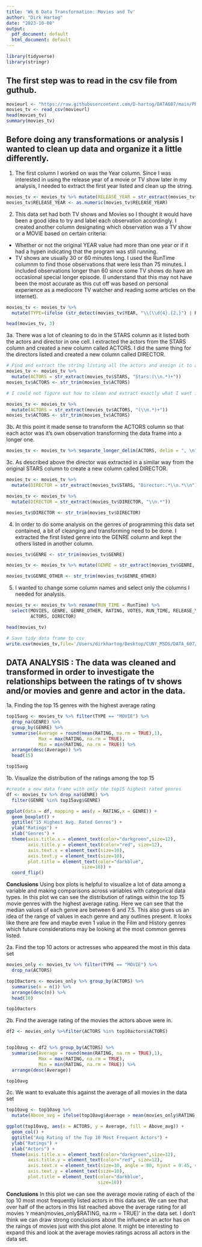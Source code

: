 ```yaml
---
title: 'Wk 6 Data Transformation: Movies and Tv'
author: "Dirk Hartog"
date: "2023-10-08"
output:
  pdf_document: default
  html_document: default
---
```


```r
library(tidyverse)
library(stringr)
```

## The first step was to read in the csv file from guthub.

```r
movieurl <- "https://raw.githubusercontent.com/D-hartog/DATA607/main/PROJECT2/movies_untidy.csv"
movies_tv <- read_csv(movieurl)
head(movies_tv)
summary(movies_tv)
```

## Before doing any transformations or analysis I wanted to clean up data and organize it a little differently. 

1. The first column I worked on was the Year column. Since I was interested in using the release year of a movie or TV show later in my analysis, I needed to extract the first year listed and clean up the string.

```r
movies_tv <- movies_tv %>% mutate(RELEASE_YEAR = str_extract(movies_tv$YEAR, "\\d{4}"))
movies_tv$RELEASE_YEAR <- as.numeric(movies_tv$RELEASE_YEAR)
```

2. This data set had both TV shows and Movies so I thought it would have been a good idea to try and label each observation accordingly. I created another column designating which observation was a TV show or a MOVIE based on certain criteria: 
- Whether or not the original YEAR value had more than one year or if it had a hypen indicating that the program was still running. 
- TV shows are usually 30 or 60 minutes long. I used the RunTime columnm to find those observations that were less than 75 minutes. I included observations longer than 60 since some TV shows do have an occasional special longer episode. (I understand that this may not have been the most accurate as this cut off was based on personal experience as a mediocore TV watcher and reading some articles on the internet).

```r
movies_tv <- movies_tv %>% 
  mutate(TYPE=(ifelse (str_detect(movies_tv$YEAR, "\\(\\d{4}.{2,}") | RunTime < 75, "TV", "MOVIE")))

head(movies_tv, 3)
```

3a. There was a lot of cleaning to do in the STARS column as it listed both the actors and director in one cell. I extracted the actors from the STARS column and created a new column called ACTORS. I did the same thing for the directors listed and created a new column called DIRECTOR.
```r
# Find and extract the string listing all the actors and assign it to a new column. Trim any white space or new line characters
movies_tv <- movies_tv %>% 
  mutate(ACTORS = str_extract(movies_tv$STARS, "Stars:(\\n.*)+"))
movies_tv$ACTORS <- str_trim(movies_tv$ACTORS)

# I could not figure out how to clean and extract exactly what I want in one step so it was a multi-step iteration. The steps above were repeated but extracting only the names of the actors

movies_tv <- movies_tv %>% 
  mutate(ACTORS = str_extract(movies_tv$ACTORS, "(\\n.*)+"))
movies_tv$ACTORS <- str_trim(movies_tv$ACTORS)
```

3b. At this point it made sense to transform the ACTORS column so that each actor was it's own observation transforming the data frame into a longer one. 
```r
movies_tv <- movies_tv %>% separate_longer_delim(ACTORS, delim = ", \n")
```

3c. As described above the director was extracted in a similar way from the original STARS column to create a new column called DIRECTOR.
```r
movies_tv <- movies_tv %>%
  mutate(DIRECTOR = str_extract(movies_tv$STARS, "Director:.*\\n.*\\n"))

movies_tv <- movies_tv %>%
  mutate(DIRECTOR = str_extract(movies_tv$DIRECTOR, "\\n.*"))

movies_tv$DIRECTOR <- str_trim(movies_tv$DIRECTOR)
```

4. In order to do some analysis on the genres of programming this data set contained, a bit of cleanging and transforming need to be done. I extracted the first listed genre into the GENRE column and kept the others listed in another column.
```r
movies_tv$GENRE <- str_trim(movies_tv$GENRE)

movies_tv <- movies_tv %>% mutate(GENRE = str_extract(movies_tv$GENRE, "(^[A-Z][a-z]*)"), GENRE_OTHER = str_extract(movies_tv$GENRE, "\\s([A-Z][a-z]*),\\s([A-Z][a-z]*)"))

movies_tv$GENRE_OTHER <- str_trim(movies_tv$GENRE_OTHER)

```

5. I wanted to change some column names and select only the columns I needed for analysis. 
```r
movies_tv <- movies_tv %>% rename(RUN_TIME = RunTime) %>% 
  select(MOVIES, GENRE, GENRE_OTHER, RATING, VOTES, RUN_TIME, RELEASE_YEAR, TYPE,
         ACTORS, DIRECTOR) 

head(movies_tv)

# Save tidy data frame to csv
write.csv(movies_tv,file='/Users/dirkhartog/Desktop/CUNY_MSDS/DATA_607/PROJECT2/movies/movies_tv.csv', row.names=FALSE)
```

## DATA ANALYSIS :  The data was cleaned and transformed in order to investigate the relationships between the ratings of tv shows and/or movies and genre and actor in the data. 

1a. Finding the top 15 genres with the highest average rating 
```r
top15avg <- movies_tv %>% filter(TYPE == "MOVIE") %>%
  drop_na(GENRE) %>%
  group_by(GENRE) %>%
  summarise(Average = round(mean(RATING, na.rm = TRUE),1),
            Max = max(RATING, na.rm = TRUE),
            Min = min(RATING, na.rm = TRUE)) %>%
  arrange(desc(Average)) %>%
  head(15)

top15avg
```

1b. Visualize the distribution of the ratings among the top 15
 
```r
#create a new data frame with only the top15 highest rated genres
df <- movies_tv %>% drop_na(GENRE) %>%
  filter(GENRE %in% top15avg$GENRE)

ggplot(data = df, mapping = aes(y = RATING,x = GENRE)) +
  geom_boxplot() +
  ggtitle("15 Highest Avg. Rated Genres") +
  ylab("Ratings") +
  xlab("Genres") +
  theme(axis.title.x = element_text(color="darkgreen",size=12),
        axis.title.y = element_text(color="red", size=12),
        axis.text.x = element_text(size=10),
        axis.text.y = element_text(size=10),
        plot.title = element_text(color="darkblue",
                            size=18)) +
  coord_flip()
```

**Conclusions** 
Using box plots is helpful to visualize a lot of data among a variable and making comparisons across variables with categorical data types. In this plot we can see the distribution of ratings within the top 15 movie genres with the highest average rating. Here we can see that the median values of each genre are between 6 and 7.5. This also gives us an idea of the range of values in each genre and any outlines present. It looks like there are few and maybe even 1 value in the Film and History genres which future considerations may be looking at the most common genres listed.

2a. Find the top 10 actors or actresses who appeared the most in this data set
```r
movies_only <- movies_tv %>% filter(TYPE == "MOVIE") %>% 
  drop_na(ACTORS)

top10actors <- movies_only %>% group_by(ACTORS) %>%
  summarise(n = n()) %>%
  arrange(desc(n)) %>% 
  head(10)

top10actors
```

2b. Find the average rating of the movies the actors above were in. 
```r
df2 <- movies_only %>%filter(ACTORS %in% top10actors$ACTORS)


top10avg <- df2 %>% group_by(ACTORS) %>%
  summarise(Average = round(mean(RATING, na.rm = TRUE),1),
            Max = max(RATING, na.rm = TRUE),
            Min = min(RATING, na.rm = TRUE)) %>%
  arrange(desc(Average))

top10avg
```

2c. We want to evaluate this against the average of all movies in the data set
```r
top10avg <- top10avg %>% 
  mutate(Above_avg = ifelse(top10avg$Average > mean(movies_only$RATING, na.rm = TRUE), "YES", "NO"))
```

```r
ggplot(top10avg, aes(x = ACTORS, y = Average, fill = Above_avg)) +
  geom_col() +
  ggtitle("Avg Rating of the Top 10 Most Frequent Actors") +
  ylab("Ratings") +
  xlab("Actors") +
  theme(axis.title.x = element_text(color="darkgreen",size=12),
        axis.title.y = element_text(color="red", size=12),
        axis.text.x = element_text(size=10, angle = 80, hjust = 0.45, vjust = 0.5),
        axis.text.y = element_text(size=10),
        plot.title = element_text(color="darkblue",
                                  size=18))
```

**Conclusions**
In this plot we can see the average movie rating of each of the top 10 most most frequently listed actors in this data set. We can see that over half of the actors in this list reached above the average rating for all movies 'r mean(movies_only$RATING, na.rm = TRUE)' in the data set. I don't think we can draw strong conclusions about the influence an actor has on the raings of movies just with this plot alone. It might be interesting to expand this and look at the average movies ratings across all actors in the data set. 

